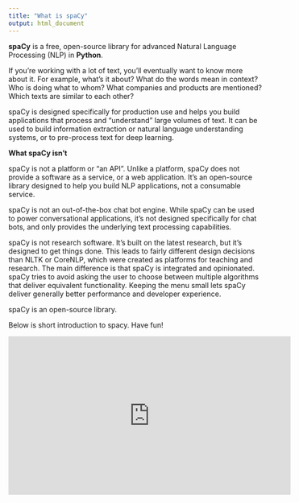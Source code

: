 ```yaml
---
title: "What is spaCy"
output: html_document
---
```


**spaCy** is a free, open-source library for advanced Natural Language Processing (NLP) in **Python**.

If you’re working with a lot of text, you’ll eventually want to know more about it. For example, what’s it about? What do the words mean in context? Who is doing what to whom? What companies and products are mentioned? Which texts are similar to each other?

spaCy is designed specifically for production use and helps you build applications that process and “understand” large volumes of text. It can be used to build information extraction or natural language understanding systems, or to pre-process text for deep learning.

**What spaCy isn’t**


spaCy is not a platform or “an API”. Unlike a platform, spaCy does not provide a software as a service, or a web application. It’s an open-source library designed to help you build NLP applications, not a consumable service.


spaCy is not an out-of-the-box chat bot engine. While spaCy can be used to power conversational applications, it’s not designed specifically for chat bots, and only provides the underlying text processing capabilities.


spaCy is not research software. It’s built on the latest research, but it’s designed to get things done. This leads to fairly different design decisions than NLTK or CoreNLP, which were created as platforms for teaching and research. The main difference is that spaCy is integrated and opinionated. spaCy tries to avoid asking the user to choose between multiple algorithms that deliver equivalent functionality. Keeping the menu small lets spaCy deliver generally better performance and developer experience.


spaCy is an open-source library. 

Below is short introduction to spacy. Have fun!

<iframe width="560" height="315" src="https://www.youtube.com/embed/WnGPv6HnBok" frameborder="0" allowfullscreen></iframe>
